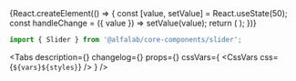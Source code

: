 

<Meta title='Components/Forms/Slider' component={Slider} />

<!-- Canvas -->

<Story name='Slider'>
    {React.createElement(() => {
        const [value, setValue] = React.useState(50);
        const handleChange = ({ value }) => setValue(value);
        return (
            <Slider
                value={value}
                onChange={handleChange}
                min={number('min', 0)}
                max={number('max', 100)}
                step={number('step', 1)}
                size={select('size', ['s', 'm'], 's')}
            />
        );
    })}
</Story>

<!-- Docs -->

<ComponentHeader
    name='Slider'
    version={version}
    package='@alfalab/core-components/slider'
    design='https://www.figma.com/file/cdNnkh2QdxuvYLrBm4cubM/Web-%3A%3A-Core-Default-Components?node-id=10005%3A50241'
/>

```jsx
import { Slider } from '@alfalab/core-components/slider';
```

<Tabs
    description={<Description />}
    changelog={<Changelog />}
    props={<ArgsTable of={SliderTS} />}
    cssVars={
        <CssVars
            css={`
                ${vars}${styles}
            `}
        />
    }
/>
